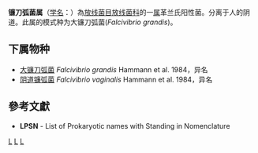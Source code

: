 {{Automatic taxobox
| taxon = Falcivibrio
| authority = Hammann ''et al.'', 1984
| type species = 大镰刀弧菌<br>Falcivibrio grandis
| type species authority = Hammann et al., 1984
| synonyms = ''Mobiluncus'' <small>Spiegel and Roberts, 1984</small>
}}
'''镰刀弧菌属'''（[[学名|学名]]：{{lang|la|''Falcivibrio''}}）為[[放线菌目|放线菌目]][[放线菌科|放线菌科]]的一[[属|属]]革兰氏阳性菌。分离于人的阴道。此属的模式种为大镰刀弧菌(''Falcivibrio grandis'')。

==下属物种==
* [[大镰刀弧菌|大镰刀弧菌]] ''Falcivibrio grandis'' Hammann et al. 1984，异名
* [[阴道镰弧菌|阴道镰弧菌]] ''Falcivibrio vaginalis'' Hammann et al. 1984，异名

==參考文獻==
{{reflist}}
* '''LPSN''' - List of Prokaryotic names with Standing in Nomenclature

{{taxonbar}}

[[Category:革兰氏阳性菌|L]]
[[Category:_放线菌科|L]]
[[Category:1984年描述的分类群|L]]